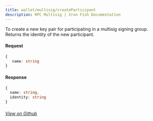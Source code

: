 ```yaml
---
title: wallet/multisig/createParticipant
description: RPC Multisig | Iron Fish Documentation
---
```


To create a new key pair for participating in a multisig signing group. Returns the identity of the new participant.

#### Request

```ts
{
   name: string
}
```

#### Response

```ts
{
  name: string,
  identity: string
}
```

###### [View on Github](https://github.com/iron-fish/ironfish/blob/master/ironfish/src/rpc/routes/wallet/multisig/createParticipant.ts)
